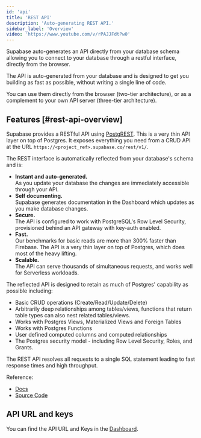 ```yaml
---
id: 'api'
title: 'REST API'
description: 'Auto-generating REST API.'
sidebar_label: 'Overview'
video: 'https://www.youtube.com/v/rPAJJFdtPw0'
---
```


Supabase auto-generates an API directly from your database schema allowing you to connect to your database through a restful interface, directly from the browser.

The API is auto-generated from your database and is designed to get you building as fast as possible, without writing a single line of code.

You can use them directly from the browser (two-tier architecture), or as a complement to your own API server (three-tier architecture).

## Features [#rest-api-overview]

Supabase provides a RESTful API using [PostgREST](https://postgrest.org/). This is a very thin API layer on top of Postgres.
It exposes everything you need from a CRUD API at the URL `https://<project_ref>.supabase.co/rest/v1/`.

The REST interface is automatically reflected from your database's schema and is:

- **Instant and auto-generated.** <br />As you update your database the changes are immediately accessible through your API.
- **Self documenting.** <br />Supabase generates documentation in the Dashboard which updates as you make database changes.
- **Secure.** <br />The API is configured to work with PostgreSQL's Row Level Security, provisioned behind an API gateway with key-auth enabled.
- **Fast.** <br />Our benchmarks for basic reads are more than 300% faster than Firebase. The API is a very thin layer on top of Postgres, which does most of the heavy lifting.
- **Scalable.** <br />The API can serve thousands of simultaneous requests, and works well for Serverless workloads.

The reflected API is designed to retain as much of Postgres' capability as possible including:

- Basic CRUD operations (Create/Read/Update/Delete)
- Arbitrarily deep relationships among tables/views, functions that return table types can also nest related tables/views.
- Works with Postgres Views, Materialized Views and Foreign Tables
- Works with Postgres Functions
- User defined computed columns and computed relationships
- The Postgres security model - including Row Level Security, Roles, and Grants.

The REST API resolves all requests to a single SQL statement leading to fast response times and high throughput.

Reference:

- [Docs](https://postgrest.org/)
- [Source Code](https://github.com/PostgREST/postgrest)

## API URL and keys

You can find the API URL and Keys in the [Dashboard](/dashboard/project/_/settings/api-keys).
